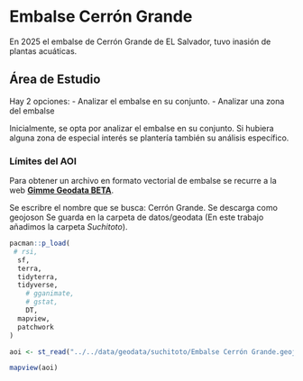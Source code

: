 # Embalse Cerrón Grande

En 2025 el embalse de Cerrón Grande de EL Salvador, tuvo inasión de plantas acuáticas.

## Área de Estudio

Hay 2 opciones: - Analizar el embalse en su conjunto. - Analizar una zona del embalse

Inicialmente, se opta por analizar el embalse en su conjunto. Si hubiera alguna zona de especial interés se plantería también su análisis específico.

### Límites del AOI

Para obtener un archivo en formato vectorial de embalse se recurre a la web [**Gimme Geodata BETA**](https://hanshack.com/geotools/gimmegeodata/).

Se escribre el nombre que se busca: Cerrón Grande. Se descarga como geojoson Se guarda en la carpeta de datos/geodata (En este trabajo añadimos la carpeta *Suchitoto*).



```r
pacman::p_load(
 # rsi,
  sf,
  terra, 
  tidyterra, 
  tidyverse,
    # gganimate, 
    # gstat,
    DT, 
  mapview,
  patchwork
)
```


```r
aoi <- st_read("../../data/geodata/suchitoto/Embalse Cerrón Grande.geojson")

```

```r
mapview(aoi)
```


